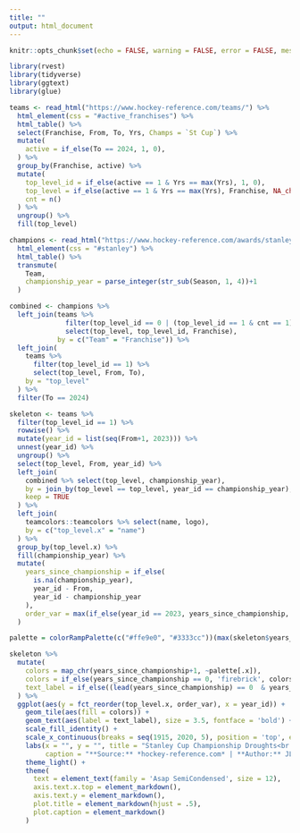 ```yaml
---
title: ""
output: html_document
---
```


```r
knitr::opts_chunk$set(echo = FALSE, warning = FALSE, error = FALSE, message = FALSE, dev = "ragg_png")
```

```r
library(rvest)
library(tidyverse)
library(ggtext)
library(glue)
```

```r
teams <- read_html("https://www.hockey-reference.com/teams/") %>% 
  html_element(css = "#active_franchises") %>% 
  html_table() %>% 
  select(Franchise, From, To, Yrs, Champs = `St Cup`) %>% 
  mutate(
    active = if_else(To == 2024, 1, 0),
  ) %>% 
  group_by(Franchise, active) %>% 
  mutate(
    top_level_id = if_else(active == 1 & Yrs == max(Yrs), 1, 0),
    top_level = if_else(active == 1 & Yrs == max(Yrs), Franchise, NA_character_),
    cnt = n()
  ) %>% 
  ungroup() %>% 
  fill(top_level)
```

```r
champions <- read_html("https://www.hockey-reference.com/awards/stanley.html") %>% 
  html_element(css = "#stanley") %>% 
  html_table() %>% 
  transmute(
    Team,
    championship_year = parse_integer(str_sub(Season, 1, 4))+1
  ) 
```


```r
combined <- champions %>% 
  left_join(teams %>% 
              filter(top_level_id == 0 | (top_level_id == 1 & cnt == 1)) %>% 
              select(top_level, top_level_id, Franchise),
            by = c("Team" = "Franchise")) %>% 
  left_join(
    teams %>% 
      filter(top_level_id == 1) %>%
      select(top_level, From, To),
    by = "top_level"
  ) %>%
  filter(To == 2024) 

skeleton <- teams %>% 
  filter(top_level_id == 1) %>% 
  rowwise() %>%
  mutate(year_id = list(seq(From+1, 2023))) %>% 
  unnest(year_id) %>% 
  ungroup() %>% 
  select(top_level, From, year_id) %>%
  left_join(
    combined %>% select(top_level, championship_year),
    by = join_by(top_level == top_level, year_id == championship_year),
    keep = TRUE
  ) %>% 
  left_join(
    teamcolors::teamcolors %>% select(name, logo),
    by = c("top_level.x" = "name")
  ) %>% 
  group_by(top_level.x) %>%
  fill(championship_year) %>% 
  mutate(
    years_since_championship = if_else(
      is.na(championship_year),
      year_id - From,
      year_id - championship_year
    ),
    order_var = max(if_else(year_id == 2023, years_since_championship, -1))
  )
```

```r
palette = colorRampPalette(c("#ffe9e0", "#3333cc"))(max(skeleton$years_since_championship)+1)

skeleton %>%
  mutate(
    colors = map_chr(years_since_championship+1, ~palette[.x]),
    colors = if_else(years_since_championship == 0, 'firebrick', colors),
    text_label = if_else((lead(years_since_championship) == 0  & years_since_championship != 0) | year_id == 2023, years_since_championship, NA_integer_)
  ) %>% 
  ggplot(aes(y = fct_reorder(top_level.x, order_var), x = year_id)) + 
    geom_tile(aes(fill = colors)) + 
    geom_text(aes(label = text_label), size = 3.5, fontface = 'bold') + 
    scale_fill_identity() + 
    scale_x_continuous(breaks = seq(1915, 2020, 5), position = 'top', expand = c(0, .05)) + 
    labs(x = "", y = "", title = "Stanley Cup Championship Droughts<br />1917 to 2023",
         caption = "**Source:** *hockey-reference.com* | **Author:** JLaw<br /><span style = \"color: #b22222\">Red =</span> Championship Year <br />Includes Prior Franchise History (e.g, Colorado Avalanche includes Quebec Nordiques)") + 
    theme_light() + 
    theme(
      text = element_text(family = 'Asap SemiCondensed', size = 12),
      axis.text.x.top = element_markdown(),
      axis.text.y = element_markdown(),
      plot.title = element_markdown(hjust = .5),
      plot.caption = element_markdown()
    )
```